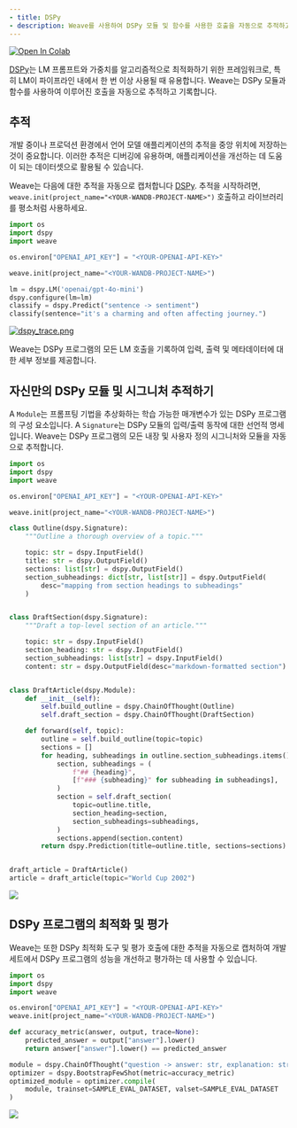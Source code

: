 ```yaml
---
- title: DSPy
- description: Weave를 사용하여 DSPy 모듈 및 함수를 사용한 호출을 자동으로 추적하고 기록하세요
---
```


<a target="_blank" href="https://github.com/wandb/examples/blob/master/weave/docs/quickstart_dspy.ipynb">
  <img src="https://colab.research.google.com/assets/colab-badge.svg" alt="Open In Colab" />
</a>

[DSPy](https://dspy-docs.vercel.app/)는 LM 프롬프트와 가중치를 알고리즘적으로 최적화하기 위한 프레임워크로, 특히 LM이 파이프라인 내에서 한 번 이상 사용될 때 유용합니다. Weave는 DSPy 모듈과 함수를 사용하여 이루어진 호출을 자동으로 추적하고 기록합니다.

## 추적

개발 중이나 프로덕션 환경에서 언어 모델 애플리케이션의 추적을 중앙 위치에 저장하는 것이 중요합니다. 이러한 추적은 디버깅에 유용하며, 애플리케이션을 개선하는 데 도움이 되는 데이터셋으로 활용될 수 있습니다.

Weave는 다음에 대한 추적을 자동으로 캡처합니다 [DSPy](https://dspy-docs.vercel.app/). 추적을 시작하려면, `weave.init(project_name="<YOUR-WANDB-PROJECT-NAME>")` 호출하고 라이브러리를 평소처럼 사용하세요.

```python
import os
import dspy
import weave

os.environ["OPENAI_API_KEY"] = "<YOUR-OPENAI-API-KEY>"

weave.init(project_name="<YOUR-WANDB-PROJECT-NAME>")

lm = dspy.LM('openai/gpt-4o-mini')
dspy.configure(lm=lm)
classify = dspy.Predict("sentence -> sentiment")
classify(sentence="it's a charming and often affecting journey.")
```

[![dspy\_trace.png](imgs/dspy/dspy_trace.png)](https://wandb.ai/geekyrakshit/dspy-project/weave/calls)

Weave는 DSPy 프로그램의 모든 LM 호출을 기록하여 입력, 출력 및 메타데이터에 대한 세부 정보를 제공합니다.

## 자신만의 DSPy 모듈 및 시그니처 추적하기

A `Module`는 프롬프팅 기법을 추상화하는 학습 가능한 매개변수가 있는 DSPy 프로그램의 구성 요소입니다. A `Signature`는 DSPy 모듈의 입력/출력 동작에 대한 선언적 명세입니다. Weave는 DSPy 프로그램의 모든 내장 및 사용자 정의 시그니처와 모듈을 자동으로 추적합니다.

```python
import os
import dspy
import weave

os.environ["OPENAI_API_KEY"] = "<YOUR-OPENAI-API-KEY>"

weave.init(project_name="<YOUR-WANDB-PROJECT-NAME>")

class Outline(dspy.Signature):
    """Outline a thorough overview of a topic."""

    topic: str = dspy.InputField()
    title: str = dspy.OutputField()
    sections: list[str] = dspy.OutputField()
    section_subheadings: dict[str, list[str]] = dspy.OutputField(
        desc="mapping from section headings to subheadings"
    )


class DraftSection(dspy.Signature):
    """Draft a top-level section of an article."""

    topic: str = dspy.InputField()
    section_heading: str = dspy.InputField()
    section_subheadings: list[str] = dspy.InputField()
    content: str = dspy.OutputField(desc="markdown-formatted section")


class DraftArticle(dspy.Module):
    def __init__(self):
        self.build_outline = dspy.ChainOfThought(Outline)
        self.draft_section = dspy.ChainOfThought(DraftSection)

    def forward(self, topic):
        outline = self.build_outline(topic=topic)
        sections = []
        for heading, subheadings in outline.section_subheadings.items():
            section, subheadings = (
                f"## {heading}",
                [f"### {subheading}" for subheading in subheadings],
            )
            section = self.draft_section(
                topic=outline.title,
                section_heading=section,
                section_subheadings=subheadings,
            )
            sections.append(section.content)
        return dspy.Prediction(title=outline.title, sections=sections)


draft_article = DraftArticle()
article = draft_article(topic="World Cup 2002")
```

[![](imgs/dspy/dspy_custom_module.png)](https://wandb.ai/geekyrakshit/dspy-project/weave/calls)

## DSPy 프로그램의 최적화 및 평가

Weave는 또한 DSPy 최적화 도구 및 평가 호출에 대한 추적을 자동으로 캡처하여 개발 세트에서 DSPy 프로그램의 성능을 개선하고 평가하는 데 사용할 수 있습니다.

```python
import os
import dspy
import weave

os.environ["OPENAI_API_KEY"] = "<YOUR-OPENAI-API-KEY>"
weave.init(project_name="<YOUR-WANDB-PROJECT-NAME>")

def accuracy_metric(answer, output, trace=None):
    predicted_answer = output["answer"].lower()
    return answer["answer"].lower() == predicted_answer

module = dspy.ChainOfThought("question -> answer: str, explanation: str")
optimizer = dspy.BootstrapFewShot(metric=accuracy_metric)
optimized_module = optimizer.compile(
    module, trainset=SAMPLE_EVAL_DATASET, valset=SAMPLE_EVAL_DATASET
)
```

[![](imgs/dspy/dspy_optimizer.png)](https://wandb.ai/geekyrakshit/dspy-project/weave/calls)
